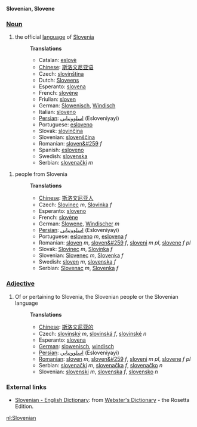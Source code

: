 '''Slovenian, Slovene'''

===[[Noun]]===
#the official [[language]] of [[Slovenia]]
#:'''Translations'''
#:*Catalan: [[eslovè]]
#:*[[Chinese]]: [[斯洛文尼亚语]]
#:*Czech: [[slovinština]]
#:*Dutch: [[Sloveens]] {{n}}
#:*Esperanto: [[slovena]]
#:*French: [[slovène]]
#:*Friulian: [[sloven]]
#:*German: [[Slowenisch]], [[Windisch]]
#:*Italian: [[sloveno]]
#:*[[Persian]]: [[اسلوونيايي]] (Esloveniyayi)
#:*Portuguese: [[esloveno]]
#:*Slovak: [[slovinčina]]
#:*Slovenian: [[slovenscina|slovenščina]]
#:*Romanian: [[sloven&#259]] ''f''
#:*Spanish: [[esloveno]]
#:*Swedish: [[slovenska]]
#:*Serbian: [[slovenački]] ''m''

#people from Slovenia
#:'''Translations'''
#:*[[Chinese]]: [[斯洛文尼亚人]]
#:*Czech: [[Slovinec]] ''m'', [[Slovinka]] ''f''
#:*Esperanto: [[sloveno]]
#:*French: [[slovène]]
#:*German: [[Slowene]], [[Windischer]] ''m''
#:*[[Persian]]: [[اسلوونيايي]] (Esloveniyayi)
#:*Portuguese: [[esloveno]] ''m'', [[eslovena]] ''f''
#:*Romanian: [[sloven]] ''m'', [[sloven&#259]] ''f'', [[sloveni]] ''m pl'', [[slovene]] ''f pl''
#:*Slovak: [[Slovinec]] ''m'', [[Slovinka]] ''f''
#:*Slovenian: [[Slovenec]] ''m'', [[Slovenka]] ''f''
#:*Swedish: [[sloven]] ''m'', [[slovenska]] ''f''
#:*Serbian: [[Slovenac]] ''m'', [[Slovenka]] ''f''

===[[Adjective]]===
#Of or pertaining to Slovenia, the Slovenian people or the Slovenian language
#:'''Translations'''
#:*[[Chinese]]: [[斯洛文尼亚的]]
#:*Czech: [[slovinský]] ''m'', [[slovinská]] ''f'', [[slovinské]] ''n''
#:*Esperanto: [[slovena]]
#:*[[German]]: [[slowenisch]], [[windisch]]
#:*[[Persian]]: [[اسلوونيايي]] (Esloveniyayi)
#:*[[Romanian]]: [[sloven]] ''m'', [[sloven&#259]] ''f'', [[sloveni]] ''m pl'', [[slovene]] ''f pl''
#:*Serbian: [[slovenački]] ''m'', [[slovenačka]] ''f'', [[slovenačko]] ''n''
#:*Slovenian: [[slovenski]] ''m'', [[slovenska]] ''f'', [[slovensko]] ''n''

=== External links ===
*[http://www.websters-online-dictionary.org/definition/Slovene-english/ Slovenian - English Dictionary]: from [http://www.websters-online-dictionary.org/ Webster's Dictionary] - the Rosetta Edition.

[[nl:Slovenian]]